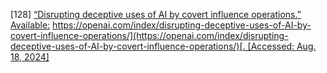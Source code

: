 \[128\]	[“Disrupting deceptive uses of AI by covert influence operations.” Available:](http://paperpile.com/b/Lj1YHA/0zEd7) [https://openai.com/index/disrupting-deceptive-uses-of-AI-by-covert-influence-operations/](https://openai.com/index/disrupting-deceptive-uses-of-AI-by-covert-influence-operations/)[. \[Accessed: Aug. 18, 2024\]](http://paperpile.com/b/Lj1YHA/0zEd7)